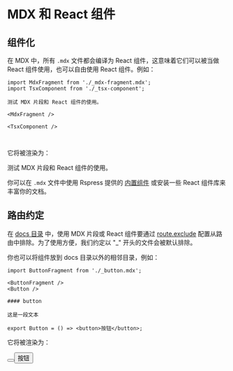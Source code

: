 # MDX 和 React 组件

## 组件化

在 MDX 中，所有 `.mdx` 文件都会编译为 React 组件，这意味着它们可以被当做 React 组件使用，也可以自由使用 React 组件。例如：


<Tabs>
<Tab label="docs/index.mdx">

```mdx
import MdxFragment from './_mdx-fragment.mdx';
import TsxComponent from './_tsx-component';

测试 MDX 片段和 React 组件的使用。

<MdxFragment />

<TsxComponent />
```

</Tab>

<Tab label="docs/_mdx-fragment.mdx">

```mdx file="./_mdx-fragment.mdx"

```

</Tab>

<Tab label="docs/_tsx-component.tsx">

```tsx file="./_tsx-component.tsx"

```

</Tab>

</Tabs>

它将被渲染为：


<div style={{ border: '1px solid #ddd', padding: '10px' }}>
测试 MDX 片段和 React 组件的使用。

<MdxFragment />

<TsxComponent />
</div>

你可以在 `.mdx` 文件中使用 Rspress 提供的 [内置组件](/guide/default-theme/components) 或安装一些 React 组件库来丰富你的文档。

## 路由约定

在 [docs 目录](/api/config/config-basic#root) 中，使用 MDX 片段或 React 组件要通过 [route.exclude](/api/config/config-basic#routeexclude) 配置从路由中排除。为了使用方便，我们约定以 "\_" 开头的文件会被默认排除。

你也可以将组件放到 docs 目录以外的相邻目录，例如：

<Tabs>
<Tab label="docsite/docs/index.mdx">

```mdx
import ButtonFragment from './_button.mdx';

<ButtonFragment />
<Button />
```

</Tab>
<Tab label="docsite/docs/_button.mdx">

```mdx
#### button

这是一段文本
```

</Tab>
<Tab label="docsite/components/button.tsx">

```tsx
export Button = () => <button>按钮</button>;
```

</Tab>
</Tabs>

它将被渲染为：

<div style={{ border: '1px solid #ddd', padding: '10px' }}>


<Button />
<button>按钮</button>

</div>
